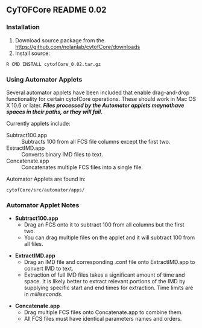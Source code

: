 ==CyTOFCore README 0.02==
===Installation===
# Download source package from the https://github.com/nolanlab/cytofCore/downloads
# Install source:
 R CMD INSTALL cytofCore_0.02.tar.gz

===Using Automator Applets===
Several automator applets have been included that enable drag-and-drop functionality for certain cytofCore operations. These should work in Mac OS X 10.6 or later. '''''Files processed by the Automator applets may ''not'' have spaces in their paths, or they will fail.''''' 

Currently applets include:
;Subtract100.app
: Subtracts 100 from all FCS file columns except the first two.
;ExtractIMD.app
: Converts binary IMD files to text.
;Concatenate.app
: Concatenates multiple FCS files into a single file.

Automator Applets are found in:
 cytofCore/src/automator/apps/

===Automator Applet Notes===
* '''Subtract100.app'''
** Drag an FCS onto it to subtract 100 from all columns but the first two.
** You can drag multiple files on the applet and it will subtract 100 from all files.

* '''ExtractIMD.app'''
** Drag an IMD file and corresponding .conf file onto ExtractIMD.app to convert IMD to text.
** Extraction of full IMD files takes a significant amount of time and space. It is likely better to extract relevant portions of the IMD by supplying specific start and end times for extraction. Time limits are in ''milliseconds.'' 

* '''Concatenate.app'''
** Drag multiple FCS files onto Concatenate.app to combine them.
** All FCS files must have identical parameters names and orders.